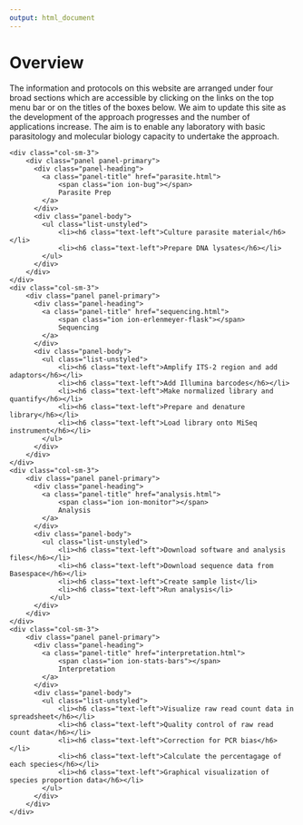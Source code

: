 ```yaml
---
output: html_document
---
```


<!--html_preserve-->

<h1>Overview</h1>

<p>The information and protocols on this website are arranged under four broad sections which are accessible by clicking on the links on the top menu bar or on the titles of the boxes below. We aim to update this site as the development of the approach progresses and the number of applications increase. The aim is to enable any laboratory with basic parasitology and molecular biology capacity to undertake the approach.</p>

<div class="row">
	<div class="col-sm-3">
		<div class="panel panel-primary">
		  <div class="panel-heading">
		    <a class="panel-title" href="parasite.html">
    			<span class="ion ion-bug"></span>
		    	Parasite Prep
		    </a>
		  </div>
		  <div class="panel-body">
		  	<ul class="list-unstyled">
		  		<li><h6 class="text-left">Culture parasite material</h6></li>
		  		<li><h6 class="text-left">Prepare DNA lysates</h6></li>
		  	</ul>
		  </div>
		</div>
	</div>
	<div class="col-sm-3">
		<div class="panel panel-primary">
		  <div class="panel-heading">
		    <a class="panel-title" href="sequencing.html">
    			<span class="ion ion-erlenmeyer-flask"></span>
		    	Sequencing
		    </a>
		  </div>
		  <div class="panel-body">
		  	<ul class="list-unstyled">
		  		<li><h6 class="text-left">Amplify ITS-2 region and add adaptors</h6></li>
		  		<li><h6 class="text-left">Add Illumina barcodes</h6></li>
		  		<li><h6 class="text-left">Make normalized library and quantify</h6></li>
		  		<li><h6 class="text-left">Prepare and denature library</h6></li>
		  		<li><h6 class="text-left">Load library onto MiSeq instrument</h6></li>
		  	</ul>
		  </div>
		</div>
	</div>
	<div class="col-sm-3">
		<div class="panel panel-primary">
		  <div class="panel-heading">
		    <a class="panel-title" href="analysis.html">
		    	<span class="ion ion-monitor"></span>
		    	Analysis
		    </a>
		  </div>
		  <div class="panel-body">
		  	<ul class="list-unstyled">
			  	<li><h6 class="text-left">Download software and analysis files</h6></li>
			  	<li><h6 class="text-left">Download sequence data from Basespace</h6></li>
			  	<li><h6 class="text-left">Create sample list</li>
			  	<li><h6 class="text-left">Run analysis</li>
			  </ul>
		  </div>
		</div>
	</div>
	<div class="col-sm-3">
		<div class="panel panel-primary">
		  <div class="panel-heading">
		    <a class="panel-title" href="interpretation.html">
    			<span class="ion ion-stats-bars"></span>
		    	Interpretation 
		    </a>
		  </div>
		  <div class="panel-body">
		  	<ul class="list-unstyled">
			  	<li><h6 class="text-left">Visualize raw read count data in spreadsheet</h6></li>
			  	<li><h6 class="text-left">Quality control of raw read count data</h6></li>
			  	<li><h6 class="text-left">Correction for PCR bias</h6></li>
			  	<li><h6 class="text-left">Calculate the percentagage of each species</h6></li>
			  	<li><h6 class="text-left">Graphical visualization of species proportion data</h6></li>
		  	</ul>
		  </div>
		</div>
	</div>
</div>

<!--/html_preserve-->